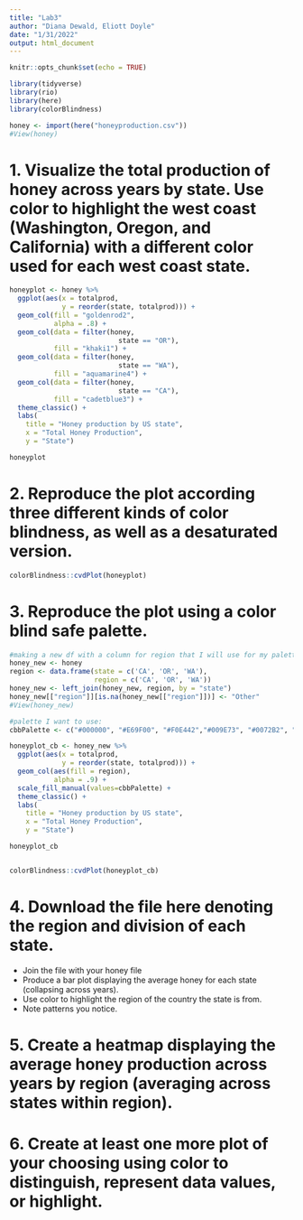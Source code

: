 ```yaml
---
title: "Lab3"
author: "Diana Dewald, Eliott Doyle"
date: "1/31/2022"
output: html_document
---
```



```r
knitr::opts_chunk$set(echo = TRUE)

library(tidyverse)
library(rio)
library(here)
library(colorBlindness)

honey <- import(here("honeyproduction.csv"))
#View(honey)
```

# 1. Visualize the total production of honey across years by state. Use color to highlight the west coast (Washington, Oregon, and California) with a different color used for each west coast state.

```r
honeyplot <- honey %>% 
  ggplot(aes(x = totalprod,
             y = reorder(state, totalprod))) +
  geom_col(fill = "goldenrod2",
           alpha = .8) +
  geom_col(data = filter(honey,
                           state == "OR"),
           fill = "khaki1") +
  geom_col(data = filter(honey,
                           state == "WA"),
           fill = "aquamarine4") +
  geom_col(data = filter(honey,
                           state == "CA"),
           fill = "cadetblue3") +
  theme_classic() +
  labs(
    title = "Honey production by US state",
    x = "Total Honey Production",
    y = "State") 

honeyplot
```

# 2. Reproduce the plot according three different kinds of color blindness, as well as a desaturated version.

```r
colorBlindness::cvdPlot(honeyplot)
```

# 3. Reproduce the plot using a color blind safe palette.

```r
#making a new df with a column for region that I will use for my palette
honey_new <- honey
region <- data.frame(state = c('CA', 'OR', 'WA'),
                     region = c('CA', 'OR', 'WA'))
honey_new <- left_join(honey_new, region, by = "state")
honey_new[["region"]][is.na(honey_new[["region"]])] <- "Other"
#View(honey_new)

#palette I want to use:
cbbPalette <- c("#000000", "#E69F00", "#F0E442","#009E73", "#0072B2", "#D55E00", "#CC79A7")

honeyplot_cb <- honey_new %>% 
  ggplot(aes(x = totalprod,
             y = reorder(state, totalprod))) +
  geom_col(aes(fill = region),
           alpha = .9) +
  scale_fill_manual(values=cbbPalette) +
  theme_classic() +
  labs(
    title = "Honey production by US state",
    x = "Total Honey Production",
    y = "State") 

honeyplot_cb


colorBlindness::cvdPlot(honeyplot_cb)
```

# 4. Download the file here denoting the region and division of each state.
* Join the file with your honey file 
* Produce a bar plot displaying the average honey for each state (collapsing across years).
* Use color to highlight the region of the country the state is from.
* Note patterns you notice.

# 5. Create a heatmap displaying the average honey production across years by region (averaging across states within region).

# 6. Create at least one more plot of your choosing using color to distinguish, represent data values, or highlight.



